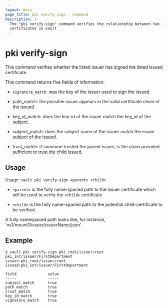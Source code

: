 ```yaml
---
layout: docs
page_title: pki verify-sign - Command
description: |-
  The "pki verify-sign" command verifies the relationship between two issuer
  certificates in vault
---
```


# pki verify-sign

This command verifies whether the listed issuer has signed the listed issued
certificate.

This command returns five fields of information:

- `signature_match`: was the key of the issuer used to sign the issued.

- path_match: the possible issuer appears in the valid certificate chain
	of the issued.

- key_id_match: does the key-id of the issuer match the key_id of the
	subject.

- subject_match: does the subject name of the issuer match the issuer
	subject of the issued.

- trust_match: if someone trusted the parent issuer, is the chain
  provided sufficient to trust the child issued.

## Usage

Usage: `vault pki verify-sign <parent> <child>`

- `<parent>` is the fully name-spaced path to the issuer certificate which will be
used to verify the `<child>` certificate

- `<child>` is the fully name-spaced path to the potential child-certificate to be
verified

A fully namespaced path looks like, for instance, 'ns1/mount1/issuer/issuerName/json'.

## Example

```shell-session
$ vault pki verify-sign pki_root/issuer/root pki_int/issuer/FirstDepartment
issuer:pki_root/issuer/root
issued:pki_int/issuer/FirstDepartment

field              value
-----              -----
subject_match      true
path_match         true
trust_match        true
key_id_match       true
signature_match    true
```
